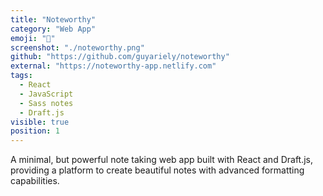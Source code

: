 ```yaml
---
title: "Noteworthy"
category: "Web App"
emoji: "📝"
screenshot: "./noteworthy.png"
github: "https://github.com/guyariely/noteworthy"
external: "https://noteworthy-app.netlify.com"
tags:
  - React
  - JavaScript
  - Sass notes
  - Draft.js
visible: true
position: 1
---
```


A minimal, but powerful note taking web app built with React and Draft.js, providing a platform to create beautiful notes with advanced formatting capabilities.
